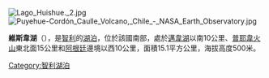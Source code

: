 [[Image:Lago_Huishue._2.jpg|right]]
[[Image:Puyehue-Cordón_Caulle_Volcano,_Chile_-_NASA_Earth_Observatory.jpg|thumb]]

{{coord|40|26|21|S|71|59|47|W|type:waterbody_region:CL|display=title}}

'''維斯韋湖'''（{{lang-es|Lago Huishue}}），是[[智利|智利]]的[[湖泊|湖泊]]，位於該國南部，處於[[邁韋湖|邁韋湖]]以南10公里、[[普耶韋火山|普耶韋火山]]東北面15公里和[[阿根廷|阿根廷]]邊境以西10公里，面積15.1平方公里，海拔高度500米。

{{Chile-geo-stub}}
[[Category:智利湖泊|Category:智利湖泊]]